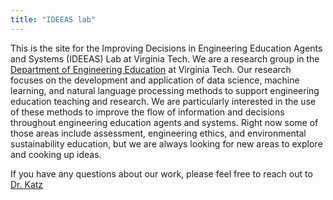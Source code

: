 ```yaml
---
title: "IDEEAS lab"
---
```


This is the site for the Improving Decisions in Engineering Education Agents and Systems (IDEEAS) Lab at Virginia Tech. We are a research group in the [Department of Engineering Education](https://enge.vt.edu/) at Virginia Tech. Our research focuses on the development and application of data science, machine learning, and natural language processing methods to support engineering education teaching and research. We are particularly interested in the use of these methods to improve the flow of information and decisions throughout engineering education agents and systems. Right now some of those areas include assessment, engineering ethics, and environmental sustainability education, but we are always looking for new areas to explore and cooking up ideas.

If you have any questions about our work, please feel free to reach out to [Dr. Katz](https://enge.vt.edu/People/researchfaculty/andrewkatz.html)
